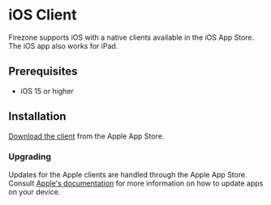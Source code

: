# iOS Client

Firezone supports iOS with a native clients available in the iOS App Store. The
iOS app also works for iPad.

## Prerequisites

- iOS 15 or higher

## Installation

[Download the client](https://apps.apple.com/us/app/firezone/id6443661826) from
the Apple App Store.

### Upgrading

Updates for the Apple clients are handled through the Apple App Store. Consult
[Apple's documentation](https://support.apple.com/guide/iphone/update-apps-iph98709f167/17.0/ios/17.0)
for more information on how to update apps on your device.
